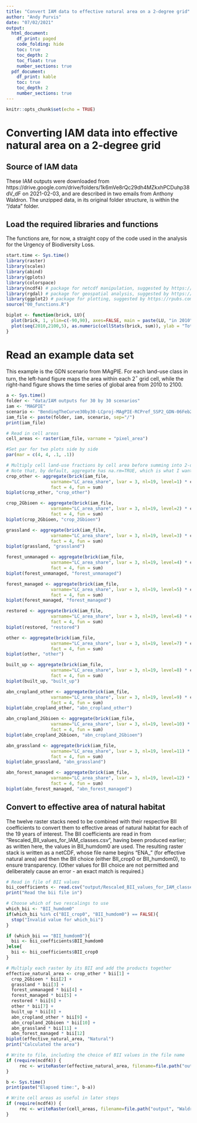 ```yaml
---
title: "Convert IAM data to effective natural area on a 2-degree grid"
author: "Andy Purvis"
date: "07/02/2021"
output:
  html_document: 
    df_print: paged
    code_folding: hide
    toc: true
    toc_depth: 2
    toc_float: true
    number_sections: true
  pdf_document:
    df_print: kable
    toc: true
    toc_depth: 2
    number_sections: true
---
```


```r
knitr::opts_chunk$set(echo = TRUE)
```

# Converting IAM data into effective natural area on a 2-degree grid
## Source of IAM data
These IAM outputs were downloaded from https://drive.google.com/drive/folders/1k6mVe8rQc29dh4MZkxhPCDuhp38dV_dF on 2021-02-03, and are described in two emails from Anthony Waldron. The unzipped data, in its original folder structure, is within the "/data" folder.

## Load the required libraries and functions
The functions are, for now, a straight copy of the code used in the analysis for the Urgency of Biodiversity Loss.
```r
start.time <- Sys.time()
library(raster)
library(scales)
library(abind)
library(gplots)
library(colorspace)
library(ncdf4) # package for netcdf manipulation, suggested by https://rpubs.com/boyerag/297592
library(rgdal) # package for geospatial analysis, suggested by https://rpubs.com/boyerag/297592
library(ggplot2) # package for plotting, suggested by https://rpubs.com/boyerag/297592
source("00_functions.R")
```


```r
biplot <- function(brick, LU){
  plot(brick, 1, ylim=c(-90,90), axes=FALSE, main = paste(LU, "in 2010"))
  plot(seq(2010,2100,5), as.numeric(cellStats(brick, sum)), ylab = "Total area (Mha)", xlab="Year", main=LU)
}

```

# Read an example data set
This example is the GDN scenario from MAgPIE. For each land-use class in turn, the left-hand figure maps the area within each 2$^\circ$ grid cell, while the right-hand figure shows the time series of global area from 2010 to 2100.

```r
a <- Sys.time()
folder <- "data/IAM outputs for 30 by 30 scenarios"
iam <- "MAGPIE"
scenario <- "BendingTheCurve30by30-LCproj-MAgPIE-RCPref_SSP2_GDN-06Feb2020_FinalMask.nc"
iam_file <- paste(folder, iam, scenario, sep="/")
print(iam_file)

# Read in cell areas
cell_areas <- raster(iam_file, varname = "pixel_area")

#Set par for two plots side by side
par(mar = c(4, 4, .1, .1))

# Multiply cell land-use fractions by cell area before summing into 2-degree grids
# Note that, by default, aggregate has na.rm=TRUE, which is what I want as land-free cells are NA
crop_other <- aggregate(brick(iam_file, 
                 varname="LC_area_share", lvar = 3, nl=19, level=1) * cell_areas, 
                 fact = 4, fun = sum)
biplot(crop_other, "crop_other")

crop_2Gbioen <- aggregate(brick(iam_file, 
                 varname="LC_area_share", lvar = 3, nl=19, level=2) * cell_areas, 
                 fact = 4, fun = sum)
biplot(crop_2Gbioen, "crop_2Gbioen")

grassland <- aggregate(brick(iam_file, 
                 varname="LC_area_share", lvar = 3, nl=19, level=3) * cell_areas, 
                 fact = 4, fun = sum)
biplot(grassland, "grassland")

forest_unmanaged <- aggregate(brick(iam_file, 
                 varname="LC_area_share", lvar = 3, nl=19, level=4) * cell_areas, 
                 fact = 4, fun = sum)
biplot(forest_unmanaged, "forest_unmanaged")

forest_managed <- aggregate(brick(iam_file, 
                 varname="LC_area_share", lvar = 3, nl=19, level=5) * cell_areas, 
                 fact = 4, fun = sum)
biplot(forest_managed, "forest_managed")

restored <- aggregate(brick(iam_file, 
                 varname="LC_area_share", lvar = 3, nl=19, level=6) * cell_areas, 
                 fact = 4, fun = sum)
biplot(restored, "restored")

other <- aggregate(brick(iam_file, 
                 varname="LC_area_share", lvar = 3, nl=19, level=7) * cell_areas, 
                 fact = 4, fun = sum)
biplot(other, "other")

built_up <- aggregate(brick(iam_file, 
                 varname="LC_area_share", lvar = 3, nl=19, level=8) * cell_areas, 
                 fact = 4, fun = sum)
biplot(built_up, "built_up")

abn_cropland_other <- aggregate(brick(iam_file, 
                 varname="LC_area_share", lvar = 3, nl=19, level=9) * cell_areas, 
                 fact = 4, fun = sum)
biplot(abn_cropland_other, "abn_cropland_other")

abn_cropland_2Gbioen <- aggregate(brick(iam_file, 
                 varname="LC_area_share", lvar = 3, nl=19, level=10) * cell_areas, 
                 fact = 4, fun = sum)
biplot(abn_cropland_2Gbioen, "abn_cropland_2Gbioen")

abn_grassland <- aggregate(brick(iam_file, 
                 varname="LC_area_share", lvar = 3, nl=19, level=11) * cell_areas, 
                 fact = 4, fun = sum)
biplot(abn_grassland, "abn_grassland")

abn_forest_managed <- aggregate(brick(iam_file, 
                 varname="LC_area_share", lvar = 3, nl=19, level=12) * cell_areas, 
                 fact = 4, fun = sum)
biplot(abn_forest_managed, "abn_forest_managed")

```

## Convert to effective area of natural habitat
The twelve raster stacks need to be combined with their respective BII coefficients to convert them to effective areas of natural habitat for each of the 19 years of interest. The BII coefficients are read in from "Rescaled_BII_values_for_IAM_classes.csv", having been produced earlier; as written here, the values in BII_humdom0 are used. The resulting raster stack is written as a netCDF, whose file name begins "ENA_" (for effective natural area) and then the BII choice (either BII_crop0 or BII_humdom0), to ensure transparency. (Other values for BII choice are not permitted and deliberately cause an error - an exact match is required.)

```r
# Read in file of BII values
bii_coefficients <- read.csv("output/Rescaled_BII_values_for_IAM_classes.csv")
print("Read the bii file in")

# Choose which of two rescalings to use
which_bii <- "BII_humdom0"
if(which_bii %in% c("BII_crop0", "BII_humdom0") == FALSE){
  stop("Invalid value for which_bii")
}

if (which_bii == "BII_humdom0"){
  bii <- bii_coefficients$BII_humdom0
}else{
  bii <- bii_coefficients$BII_crop0
}

# Multiply each raster by its BII and add the products together
effective_natural_area <- crop_other * bii[1] +
  crop_2Gbioen * bii[2] +
  grassland * bii[3] +
  forest_unmanaged * bii[4] +
  forest_managed * bii[5] +
  restored * bii[6] +
  other * bii[7] +
  built_up * bii[8] +
  abn_cropland_other * bii[9] +
  abn_cropland_2Gbioen * bii[10] +
  abn_grassland * bii[11] +
  abn_forest_managed * bii[12]
biplot(effective_natural_area, "Natural")
print("Calculated the area")

# Write to file, including the choice of BII values in the file name
if (require(ncdf4)) {	
     rnc <- writeRaster(effective_natural_area, filename=file.path("output", paste("ENA", which_bii, scenario, sep="_")), format="CDF", overwrite=TRUE) 
}

b <- Sys.time()
print(paste("Elapsed time:", b-a))
```
```r
# Write cell areas as useful in later steps
if (require(ncdf4)) {	
     rnc <- writeRaster(cell_areas, filename=file.path("output", "Waldron_cell_areas.nc"), format="CDF", overwrite=TRUE) 
}
```


